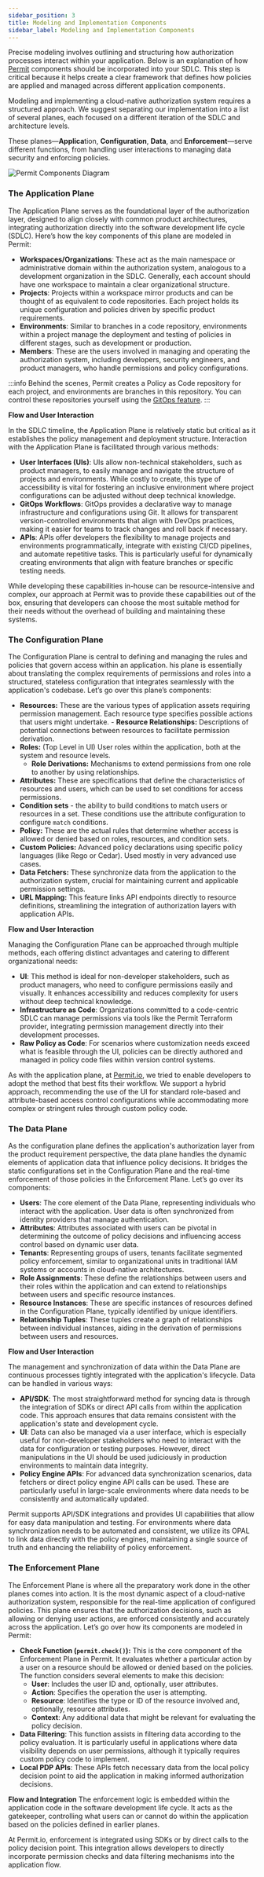 ```yaml
---
sidebar_position: 3
title: Modeling and Implementation Components
sidebar_label: Modeling and Implementation Components
---
```


Precise modeling involves outlining and structuring how authorization processes interact within your application. Below is an explanation of how
[Permit](http://permit.io/) components should be incorporated into your SDLC. This step is critical because it helps create a clear
framework that defines how policies are applied and managed across different application components.

Modeling and implementing a cloud-native authorization system requires a structured approach.
We suggest separating our implementation into a list of several planes, each focused on a different iteration of the SDLC and architecture levels.

These planes—**Applica**tion, **Configuration**, **Data**, and **Enforcement**—serve different functions,
from handling user interactions to managing data security and enforcing policies.

![Permit Components Diagram](/img/diagrams/permit_planes.png)

### The Application Plane

The Application Plane serves as the foundational layer of the authorization layer, designed to align closely with common product architectures,
integrating authorization directly into the software development life cycle (SDLC). Here’s how the key components of this plane are modeled in Permit:

- **Workspaces/Organizations**: These act as the main namespace or administrative domain within the authorization system,
  analogous to a development organization in the SDLC.
  Generally, each account should have one workspace to maintain a clear organizational structure.
- **Projects**: Projects within a workspace mirror products and can be thought of as equivalent to code repositories.
  Each project holds its unique configuration and policies driven by specific product requirements.
- **Environments**: Similar to branches in a code repository, environments within a project manage the deployment and
  testing of policies in different stages, such as development or production.
- **Members**: These are the users involved in managing and operating the authorization system,
  including developers, security engineers, and product managers, who handle permissions and policy configurations.

:::info
Behind the scenes, Permit creates a Policy as Code repository for each project, and environments are branches in this repository. You can control these repositories yourself using the [GitOps feature](/integrations/gitops/overview).
:::

**Flow and User Interaction**

In the SDLC timeline, the Application Plane is relatively static but critical as it establishes the policy management and deployment structure.
Interaction with the Application Plane is facilitated through various methods:

- **User Interfaces (UIs)**: UIs allow non-technical stakeholders, such as product managers,
  to easily manage and navigate the structure of projects and environments.
  While costly to create, this type of accessibility is vital for fostering an inclusive environment where
  project configurations can be adjusted without deep technical knowledge.
- **GitOps Workflows**: GitOps provides a declarative way to manage infrastructure and configurations using Git.
  It allows for transparent version-controlled environments that align with DevOps practices,
  making it easier for teams to track changes and roll back if necessary.
- **APIs**: APIs offer developers the flexibility to manage projects and environments programmatically,
  integrate with existing CI/CD pipelines,
  and automate repetitive tasks. This is particularly useful for dynamically creating environments
  that align with feature branches or specific testing needs.

While developing these capabilities in-house can be resource-intensive and complex, our approach at Permit was to
provide these capabilities out of the box, ensuring that developers can choose the most suitable method for their
needs without the overhead of building and maintaining these systems.

### The Configuration Plane

The Configuration Plane is central to defining and managing the rules and policies that govern access within an application.
his plane is essentially about translating the complex requirements of permissions and roles into a structured,
stateless configuration that integrates seamlessly with the application's codebase.
Let’s go over this plane’s components:

- **Resources:** These are the various types of application assets requiring permission management.
  Each resource type specifies possible actions that users might undertake. - **Resource Relationships:** Descriptions of potential connections between resources to
  facilitate permission derivation.
- **Roles:** (Top Level in UI) User roles within the application, both at the system and resource levels.
  - **Role Derivations:** Mechanisms to extend permissions from one role to
    another by using relationships.
- **Attributes:** These are specifications that define the characteristics of resources and users,
  which can be used to set conditions for access permissions.
- **Condition sets** - the ability to build conditions to match users or resources in a set.
  These conditions use the attribute configuration to configure `match` conditions.
- **Policy:** These are the actual rules that determine whether access is allowed or denied
  based on roles, resources, and condition sets.
- **Custom Policies:** Advanced policy declarations using specific policy languages (like Rego or Cedar).
  Used mostly in very advanced use cases.
- **Data Fetchers:** These synchronize data from the application to the authorization system,
  crucial for maintaining current and applicable permission settings.
- **URL Mapping:** This feature links API endpoints directly to resource definitions,
  streamlining the integration of authorization layers with application APIs.

**Flow and User Interaction**

Managing the Configuration Plane can be approached through multiple methods,
each offering distinct advantages and catering to different organizational needs:

- **UI**: This method is ideal for non-developer stakeholders, such as product managers,
  who need to configure permissions easily and visually. It enhances accessibility and reduces complexity
  for users without deep technical knowledge.
- **Infrastructure as Code**: Organizations committed to a code-centric SDLC can manage permissions via tools like the Permit Terraform provider,
  integrating permission management directly into their development processes.
- **Raw Policy as Code**: For scenarios where customization needs exceed what is feasible through the UI,
  policies can be directly authored and managed in policy code files within version control systems.

As with the application plane, at [Permit.io](http://permit.io/), we tried to enable developers to adopt the method that best fits their workflow.
We support a hybrid approach, recommending the use of the UI for standard role-based and attribute-based access control
configurations while accommodating more complex or stringent rules through custom policy code.

### The Data Plane

As the configuration plane defines the application's authorization layer from the product requirement perspective,
the data plane handles the dynamic elements of application data that influence policy decisions.
It bridges the static configurations set in the Configuration Plane and the real-time enforcement of those policies in the Enforcement Plane.
Let’s go over its components:

- **Users**: The core element of the Data Plane, representing individuals who interact with the application.
  User data is often synchronized from identity providers that manage authentication.
- **Attributes**: Attributes associated with users can be pivotal in determining the outcome of policy decisions and
  influencing access control based on dynamic user data.
- **Tenants**: Representing groups of users, tenants facilitate segmented policy enforcement, similar to organizational
  units in traditional IAM systems or accounts in cloud-native architectures.
- **Role Assignments**: These define the relationships between users and their roles within the application and can extend
  to relationships between users and specific resource instances.
- **Resource Instances**: These are specific instances of resources defined in the Configuration Plane,
  typically identified by unique identifiers.
- **Relationship Tuples**: These tuples create a graph of relationships between individual instances,
  aiding in the derivation of permissions between users and resources.

**Flow and User Interaction**

The management and synchronization of data within the Data Plane are continuous processes tightly integrated
with the application's lifecycle. Data can be handled in various ways:

- **API/SDK**: The most straightforward method for syncing data is through the integration of SDKs or direct API calls
  from within the application code. This approach ensures that data remains consistent with the application's state and development cycle.
- **UI**: Data can also be managed via a user interface, which is especially useful for non-developer
  stakeholders who need to interact with the data for configuration or testing purposes.
  However, direct manipulations in the UI should be used judiciously in production environments to maintain data integrity.
- **Policy Engine APIs**: For advanced data synchronization scenarios, data fetchers or direct policy engine API calls can be used.
  These are particularly useful in large-scale environments where data needs to be consistently and automatically updated.

Permit supports API/SDK integrations and provides UI capabilities that allow for easy data manipulation and testing.
For environments where data synchronization needs to be automated and consistent, we utilize its OPAL to link data directly with the policy engines,
maintaining a single source of truth and enhancing the reliability of policy enforcement.

### The Enforcement Plane

The Enforcement Plane is where all the preparatory work done in the other planes comes into action.
It is the most dynamic aspect of a cloud-native authorization system, responsible for the real-time application of configured policies.
This plane ensures that the authorization decisions, such as allowing or denying user actions,
are enforced consistently and accurately across the application. Let’s go over how its components are modeled in Permit:

- **Check Function (`permit.check()`):** This is the core component of the Enforcement Plane in Permit.
  It evaluates whether a particular action by a user on a resource should be allowed or denied based on the policies.
  The function considers several elements to make this decision:
  - **User**: Includes the user ID and, optionally, user attributes.
  - **Action**: Specifies the operation the user is attempting.
  - **Resource**: Identifies the type or ID of the resource involved and, optionally, resource attributes.
  - **Context**: Any additional data that might be relevant for evaluating the policy decision.
- **Data Filtering**: This function assists in filtering data according to the policy evaluation.
  It is particularly useful in applications where data visibility depends on user permissions, although it typically requires custom policy code to implement.
- **Local PDP APIs**: These APIs fetch necessary data from the local policy decision point to aid the application in making informed authorization decisions.

**Flow and Integration**
The enforcement logic is embedded within the application code in the software development life cycle.
It acts as the gatekeeper, controlling what users can or cannot do within the application based on the policies defined in earlier planes.

At Permit.io, enforcement is integrated using SDKs or by direct calls to the policy decision point.
This integration allows developers to directly incorporate permission checks and data filtering mechanisms into the application flow.